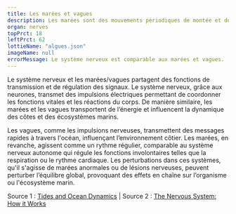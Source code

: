 ---
title: Les marées et vagues
description: Les marées sont des mouvements périodiques de montée et de descente du niveau de la mer causés principalement par l'attraction gravitationnelle de la Lune et du Soleil. Les vagues, quant à elles, sont des oscillations de la surface de l’eau générées par le vent ou des forces externes comme les séismes.
organ: nerves
topPrct: 18
leftPrct: 62
lottieName: "algues.json"
imageName: null
errorMessage: Le système nerveux est comparable aux marées et vagues.
---
Le système nerveux et les marées/vagues partagent des fonctions de transmission et de régulation des signaux. Le système nerveux, grâce aux neurones, transmet des impulsions électriques permettant de coordonner les fonctions vitales et les réactions du corps. De manière similaire, les marées et les vagues transportent de l’énergie et influencent la dynamique des côtes et des écosystèmes marins.

Les vagues, comme les impulsions nerveuses, transmettent des messages rapides à travers l'océan, influençant l’environnement côtier. Les marées, en revanche, agissent comme un rythme régulier, comparable au système nerveux autonome qui régule les fonctions involontaires telles que la respiration ou le rythme cardiaque. Les perturbations dans ces systèmes, qu'il s'agisse de marées anormales ou de lésions nerveuses, peuvent perturber l’équilibre global, provoquant des effets en chaîne sur l’organisme ou l'écosystème marin.

Source 1 : [Tides and Ocean Dynamics](https://oceanservice.noaa.gov) | Source 2 : [The Nervous System: How it Works](https://www.nih.gov)
